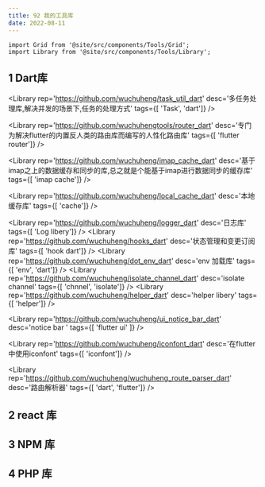 ```yaml
---
title: 92 我的工具库
date: 2022-08-11
---
```


```mdx-code-block
import Grid from '@site/src/components/Tools/Grid';
import Library from '@site/src/components/Tools/Library';
```

## 1 Dart库


<Grid>

<Library
rep='https://github.com/wuchuheng/task_util_dart'
desc='多任务处理库,解决并发的场景下,任务的处理方式'
tags={[ 'Task',  'dart']}
/>

<Library
rep='https://github.com/wuchuhengtools/router_dart'
desc='专门为解决flutter的内置反人类的路由库而编写的人性化路由库'
tags={[ 'flutter router']}
/>

<Library
rep='https://github.com/wuchuheng/imap_cache_dart'
desc='基于imap之上的数据缓存和同步的库,总之就是个能基于imap进行数据同步的缓存库'
tags={[ 'imap cache']}
/>

<Library
rep='https://github.com/wuchuheng/local_cache_dart'
desc='本地缓存库'
tags={[ 'cache']}
/>

<Library
rep='https://github.com/wuchuheng/logger_dart'
desc='日志库'
tags={[ 'Log libery']}
/>
<Library
rep='https://github.com/wuchuheng/hooks_dart'
desc='状态管理和变更订阅库'
tags={[ 'hook dart']}
/>
<Library
rep='https://github.com/wuchuheng/dot_env_dart'
desc='env 加载库'
tags={[ 'env', 'dart']}
/>
<Library
rep='https://github.com/wuchuheng/isolate_channel_dart'
desc='isolate channel'
tags={[ 'chnnel', 'isolate']}
/>
<Library
rep='https://github.com/wuchuheng/helper_dart'
desc='helper libery'
tags={[ 'helper']}
/>

<Library
rep='https://github.com/wuchuheng/ui_notice_bar_dart'
desc='notice bar '
tags={[ 'flutter ui' ]}
/>

<Library
    rep='https://github.com/wuchuheng/iconfont_dart'
    desc='在flutter 中使用iconfont'
    tags={[ 'iconfont']}
/>

<Library
    rep='https://github.com/wuchuheng/wuchuheng_route_parser_dart'
    desc='路由解析器'
    tags={[ 'dart', 'flutter']}
/>


</Grid>

## 2 react 库

<Grid>
    <Library
    rep='https://github.com/wuchuheng/rxjs'
    desc='专门为react写的rxjs库'
    tags={[ 'react', 'rxjs']}
    />
    <Library
    rep='https://github.com/wuchuhengtools/typewriter-js'
    desc='一些自己写的react组件库'
    tags={[ 'react components']}
    />
</Grid>

## 3 NPM 库

<Grid>
    <Library
    rep='https://github.com/wuchuhengtools/gbk-parser'
    desc='GBK解析工具'
    tags={[ 'GBK']}
    />
    <Library
    rep='https://github.com/wuchuhengtools/helper'
    desc='自定义助手库'
    tags={[ 'helper']}
    />
</Grid>

##  4 PHP 库

<Grid>
    <Library
    rep='https://github.com/wuchuheng/qr_merge'
    desc='二维码库'
    tags={[ 'QR']}
    />
</Grid>
